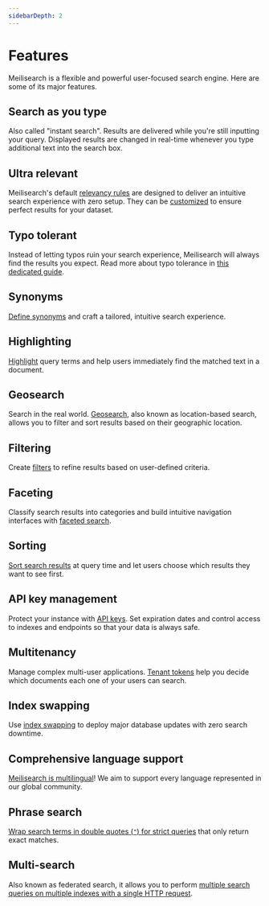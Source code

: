 ```yaml
---
sidebarDepth: 2
---
```


# Features

Meilisearch is a flexible and powerful user-focused search engine. Here are some of its major features.

## Search as you type

Also called "instant search". Results are delivered while you're still inputting your query. Displayed results are changed in real-time whenever you type additional text into the search box.

## Ultra relevant

Meilisearch's default [relevancy rules](/learn/core_concepts/relevancy) are designed to deliver an intuitive search experience with zero setup. They can be [customized](/reference/api/settings#ranking-rules) to ensure perfect results for your dataset.

## Typo tolerant

Instead of letting typos ruin your search experience, Meilisearch will always find the results you expect. Read more about typo tolerance in [this dedicated guide](/learn/configuration/typo_tolerance).

## Synonyms

[Define synonyms](/learn/configuration/synonyms) and craft a tailored, intuitive search experience.

## Highlighting

[Highlight](/reference/api/search#attributes-to-highlight) query terms and help users immediately find the matched text in a document.

## Geosearch

Search in the real world. [Geosearch](/learn/advanced/geosearch), also known as location-based search, allows you to filter and sort results based on their geographic location.

## Filtering

Create [filters](/learn/advanced/filtering) to refine results based on user-defined criteria.

## Faceting

Classify search results into categories and build intuitive navigation interfaces with [faceted search](/learn/advanced/faceted_search).

## Sorting

[Sort search results](/learn/advanced/sorting) at query time and let users choose which results they want to see first.

## API key management

Protect your instance with [API keys](/learn/security/master_api_keys). Set expiration dates and control access to indexes and endpoints so that your data is always safe.

## Multitenancy

Manage complex multi-user applications. [Tenant tokens](/learn/security/tenant_tokens) help you decide which documents each one of your users can search.

## Index swapping

Use [index swapping](/learn/core_concepts/indexes#swapping-indexes) to deploy major database updates with zero search downtime.

## Comprehensive language support

[Meilisearch is multilingual](/learn/what_is_meilisearch/language)! We aim to support every language represented in our global community.

## Phrase search

[Wrap search terms in double quotes (`"`) for strict queries](/reference/api/search#phrase-search) that only return exact matches.

## Multi-search

Also known as federated search, it allows you to perform [multiple search queries on multiple indexes with a single HTTP request](/reference/api/multi_search).
